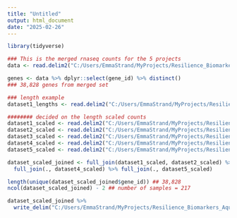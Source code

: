 ```yaml
---
title: "Untitled"
output: html_document
date: "2025-02-26"
---
```


```r
library(tidyverse)
```


```r
### This is the merged rnaseq counts for the 5 projects
data <- read.delim2("C:/Users/EmmaStrand/MyProjects/Resilience_Biomarkers_Aquaculture/Cvirg_Pmarinus_RNAseq/data/rnaseq_gene_counts/merged_gene_counts.tsv")

genes <- data %>% dplyr::select(gene_id) %>% distinct()
### 38,828 genes from merged set 

### length example
dataset1_lengths <- read.delim2("C:/Users/EmmaStrand/MyProjects/Resilience_Biomarkers_Aquaculture/Cvirg_Pmarinus_RNAseq/data/rnaseq_gene_lengths/salmon.merged.gene_lengths_dataset1.tsv")

######## decided on the length scaled counts 
dataset1_scaled <- read.delim2("C:/Users/EmmaStrand/MyProjects/Resilience_Biomarkers_Aquaculture/Cvirg_Pmarinus_RNAseq/data/rnaseq_gene_counts/salmon.merged.gene_counts_length_scaled_dataset1.tsv")
dataset2_scaled <- read.delim2("C:/Users/EmmaStrand/MyProjects/Resilience_Biomarkers_Aquaculture/Cvirg_Pmarinus_RNAseq/data/rnaseq_gene_counts/salmon.merged.gene_counts_length_scaled_dataset2.tsv")
dataset3_scaled <- read.delim2("C:/Users/EmmaStrand/MyProjects/Resilience_Biomarkers_Aquaculture/Cvirg_Pmarinus_RNAseq/data/rnaseq_gene_counts/salmon.merged.gene_counts_length_scaled_dataset3.tsv")
dataset4_scaled <- read.delim2("C:/Users/EmmaStrand/MyProjects/Resilience_Biomarkers_Aquaculture/Cvirg_Pmarinus_RNAseq/data/rnaseq_gene_counts/salmon.merged.gene_counts_length_scaled_dataset4.tsv")
dataset5_scaled <- read.delim2("C:/Users/EmmaStrand/MyProjects/Resilience_Biomarkers_Aquaculture/Cvirg_Pmarinus_RNAseq/data/rnaseq_gene_counts/salmon.merged.gene_counts_length_scaled_dataset5.tsv")

dataset_scaled_joined <- full_join(dataset1_scaled, dataset2_scaled) %>% full_join(., dataset3_scaled) %>%
  full_join(., dataset4_scaled) %>% full_join(., dataset5_scaled)

length(unique(dataset_scaled_joined$gene_id)) ## 38,828
ncol(dataset_scaled_joined) - 2 ## number of samples = 217

dataset_scaled_joined %>% 
  write_delim("C:/Users/EmmaStrand/MyProjects/Resilience_Biomarkers_Aquaculture/Cvirg_Pmarinus_RNAseq/data/rnaseq_gene_counts/merged_gene_counts_scaled.tsv")
```















